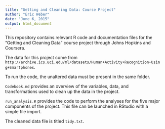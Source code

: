 ```yaml
---
title: "Getting and Cleaning Data: Course Project"
author: "Eric Weber"
date: "June 6, 2015"
output: html_document
---
```


This repository contains relevant R code and documentation files for the "Getting and Cleaning Data" course project through Johns Hopkins and Coursera.

The data for this project come from `http://archive.ics.uci.edu/ml/datasets/Human+Activity+Recognition+Using+Smartphones`.

To run the code, the unaltered data must be present in the same folder.

`Codebook.md` provides an overview of the variables, data, and transformations used to clean up the data in the project.

`run_analysis.R` provides the code to perform the analyses for the five major components of the project. This file can be launched in RStudio with a simple file import.

The cleaned data file is titled `tidy.txt`.